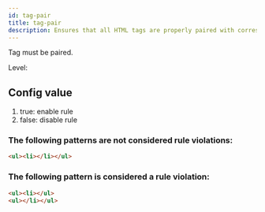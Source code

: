 ```yaml
---
id: tag-pair
title: tag-pair
description: Ensures that all HTML tags are properly paired with corresponding opening and closing tags.
---
```



Tag must be paired.

Level: <Badge text="Error" variant="danger" />

## Config value

1. true: enable rule
2. false: disable rule


### The following patterns are **not** considered rule violations:

```html
<ul><li></li></ul>
```


### The following pattern is considered a rule violation:

```html
<ul><li></ul>
<ul></li></ul>
```
